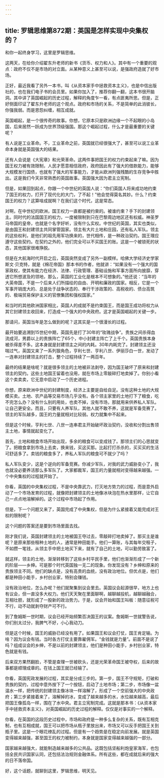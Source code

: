 ```yaml
---
---
---
```

title: 罗辑思维第872期：英国是怎样实现中央集权的？
---

和你一起终身学习，这里是罗辑思维。

这两天，在给你介绍翟东升老师的新书《货币、权力和人》。其中有一个重要的观点：政府不仅不是市场的对立面。从某种意义上甚至可以说，是强政府造就了好市场。

正好，最近我看了另外一本书，叫《从资本家手中拯救资本主义》，也是中信出版社的，也在我们电子书的会员里。如果你加入了，推荐你翻一翻，这本书很开脑洞。其中讲了英国崛起的历史过程，解释的角度乍一看，有点匪夷所思。但是，正好侧面印证了翟东升老师的这个观点。政府和市场的关系，不是简单的此消彼长，你强我弱。而是恩怨纠缠，相互成就。

英国崛起，是一个很传奇的故事。你想，它原本只是欧洲边缘一个不起眼的小岛国，后来居然一跃成为世界顶级强国。那这个崛起过程，什么才是最重要的关键呢？

有人说是工业革命。不，工业革命之前，英国就已经很强大了，甚至可以说工业革命本身就是英国强大的结果。

还有人会说是《大宪章》和光荣革命。这两件事把国王的权力约束起来了嘛。因为国王权力被有效限制，人民才愿意相信政府，政府因此有了强大的借款能力，能够大规模发行国债，也就有了强大的军事能力，才能从欧洲列强残酷的生存竞争中胜出。这是我们今天非常熟悉的英国故事。英国强大因为君主立宪制。

但是，如果回到起点，你跟一个中世纪的英国人说：“你们英国人将来成功地约束了国王的权力，打开了现代化的大门，了不起！”他会觉得莫名其妙。什么？约束国王的权力？这算啥成就啊？在我们这个时代，这是常态。

对啊，在中世纪的欧洲，国王权力一直都是被约束的。被谁约束？手下的封建领主。同时代的法国国王的权力，一度被限制到只在巴黎周边地区还有权威。神圣罗马帝国的皇帝，也就是个名字好听，没有什么实权。中世纪的英国，其实也类似，是由国王和封建领主共同掌管国家。领主有大片土地和庄园，还有私人军队。领主的这些权利，是他们的祖先用军功换来的，世代相传，是一种政治契约。国王理应遵守这些契约。在契约之外的，他们完全可以不买国王的账。这是一个被锁死的状态，其他国家很难挣脱。

但是在大航海时代开启之后，英国突然变成了另外一副模样。哈佛大学经济史学家斯文·贝克特，就是《棉花帝国》那本书的作者，他就讲：“如果没有一个强大的国家政权，使其有能力在经济、法律、行政管理、基础设施和军事方面所向披靡，穿透它所想波及的领地，那么，英国的工业化是根本不可想象的。”他还说：“当年的大英帝国，不是一个后来人们所描绘的自由、开明和廉政的国家。相反，它是一个军事开销庞大的、总是处于战争状态的、奉行干涉政策的、高税收的、债台高筑的、极端贸易保护主义的官僚集团和强权国家。”

和当时的其他欧洲国家相比，英国人的成就不是约束国王，而是国王成功将权力从其它封建领主收回来，打造成一个强大的中央政府。这才是英国崛起的关键一步。

那请问，英国当年是怎么做到的呢？这其实是一个很漫长的过程。

最开始要追溯到15世纪中期，英国先是打了30年的“玫瑰战争”。贵族之间杀得血流成河，男爵以上的贵族阵亡了65个，中小封建主阵亡了上千个。英国贵族本身被杀得差不多。这本身就是封建领主之间的内耗。30年内耗完了。封建领主还没喘过气，英国又来了一系列狠角色，亨利七世、亨利八世、伊丽莎白一世，发动了一连串对封建领主的打击，整个过程持续了一两百年。

最终的结果是啥呢？就是很多领主的土地被非法剥夺，因为国王破坏了原来和封建领主的契约。这些土地国王留着也没用，就在市场上零敲碎打地卖掉了。你别小看这个卖卖卖，它无意中启动了一个历史进程。

你想，原来欧洲中世纪的封建制度，经济上主要是自给自足。没有这种土地的大规模买卖。土地、农产品等交易市场几乎没有。各个领主家里的土地打下了粮食，吃不完怎么办？没有什么别的用处，也卖不掉，没有市场，那就用来供养私人军队。让自己更安全。而且，只要有人养军队，其他人就不敢不养，这就是军备竞赛了。领主的军队越多，国王的力量就相对比较弱。权力就集中不起来。

但是这个时候，亨利七世、八世一连串君主开始破坏政治契约，没收和分割出售领主土地，事情就起变化了。

首先，土地和粮食市场开始出现，多余的粮食可以变成钱了。那领主们的心思就变了。把粮食拿到市场上去卖，换来钱，买这买那。比起打打杀杀的，买买买的生活可舒适多了。卖钱的粮食多了，养私人军队的粮食可不就少了吗？

私人军队变少，这是个逆向的军备竞赛。你减少军队，对我的武力威胁变小了，我也就没必要养活那么多军队了。大家都裁军，国王的力量就相对变得越来越强。一个中央集权的过程就开始了。

你看，英国的中央集权过程，不是中央靠武力，打灭地方势力的过程，而是意外启动了一个市场发育的过程，就像把封建领主的土地像冰块泡在热水里那样，让它自己一点点地溶解掉的。这个过程中市场起了作用。

但是，下一个问题又来了，英国完成了中央集权，但是为什么紧接着又能完成对王权的限制呢？

这个问题的答案还是要到市场里面去找。

刚才我们说，英国封建领主的土地被国王夺过去，零敲碎打地卖掉了。那买主是谁呢？是原来那些租种土地的人，通常是种田能手。他们一算账，与其每年交租子，不如攒一笔钱，从领主手中把土地买下来，就有了自己的土地，可以勤劳致富了。

就这样，领主的土地，渐渐转移到了这些乡村平民手里，他们也渐渐形成了一个新的阶层——乡绅。可是那个时代英国独一无二的现象。你发现没有？乡绅和原来的贵族领主不同。他们的缺点是，没有高贵的血统，没有政治地位。但优点是，他们都是种田小能手，乡村创业家，特别会赚钱。

没有政治地位，怎么办呢？他们就聚集到议会里去。英国议会起源很早，地方上也有议会，但一直没多大权力。他们天天聚在里面聊啊，越聊越投机，越聊越融合，互相壮胆，就形成了一股新的政治势力。于是，议会开始和国王叫板：随意征税可不行，动不动就剥夺财产可不行。

到了詹姆斯一世时期，议会已经开始频繁否决国王的议案。詹姆斯一世就警告说，你们别太过分，我脾气不好，小心我动刀。

但是这个时候，国王的威胁已经没有用了。如果国王和议会打仗，国王肯定输。为啥？因为议会有钱。当时各方打仗主要靠雇佣军。“金钱就是力量”。前面不是说了吗？组成议会的乡绅，不是以前的封建领主，他们是种田小能手，乡村创业家，特色就是有钱。

后来双方果然翻脸，不管是查理一世被砍头，还是光荣革命国王被夺权，后来的故事都是顺理成章的。在钱上国王就已经输了。

你看，英国宪政发展的过程，其实是分成三步的。第一步，国王不守规矩，打破和贵族的契约，过程中意外按下了一个按钮，启动了土地市场；第二步，市场像一盆温水一样，把传统的封建领主像冰块一样溶解了，形成了一个空前强大的中央政府；第三步紧接着来了，溶解掉的冰，变成了越来越多的水，水位越来越高，最后把国王像孤岛一样，围在了水中央。君主立宪制完成。这就是那本书：《从资本家手中拯救资本主义》，对英国崛起的历史过程的解释。仅仅是对事实的一个解释。

你看，在英国的这段历史过程中，市场和政府是一种多么复杂的关系，既有互相克制，也有互相成就，国王可以把市场从瓶子里放出来，市场又可以反手把国王关到瓶子里。这是一个眼花缭乱的过程。但是有一个趋势是在稳定向前发展。就是英国变得越来越强，甚至国王的权力被制约，本身就是国家变得越来越强的一部分。

国家越来越强大，就能制造越来越多的公共品。这既包括坚船利炮皇家海军，也包括全民共识国家认同，还包括法治规则金融体系。所有这些，都在成就后来的强大的日不落帝国。

好，这个话题，就聊到这里，罗辑思维，明天见。

